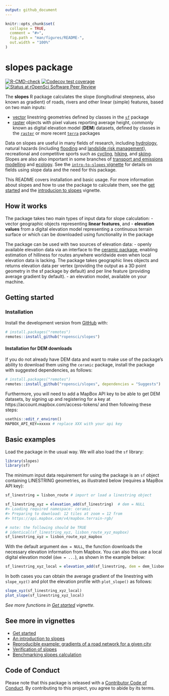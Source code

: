```yaml
---
output: github_document
---
```


<!-- README.md is generated from README.Rmd. Please edit that file -->

```r
knitr::opts_chunk$set(
  collapse = TRUE,
  comment = "#>",
  fig.path = "man/figures/README-",
  out.width = "100%"
)
```

# slopes package

<!-- badges: start -->
[![R-CMD-check](https://github.com/ropensci/slopes/workflows/R-CMD-check/badge.svg)](https://github.com/ropensci/slopes/actions)
[![Codecov test coverage](https://codecov.io/gh/ropensci/slopes/branch/master/graph/badge.svg)](https://codecov.io/gh/ropensci/slopes?branch=master)
[![Status at rOpenSci Software Peer Review](https://badges.ropensci.org/420_status.svg)](https://github.com/ropensci/software-review/issues/420)
<!-- badges: end -->

The **slopes** R package calculates the slope (longitudinal steepness, also known as gradient) of roads, rivers and other linear (simple) features, based on two main inputs:

- [vector](https://geocompr.robinlovelace.net/spatial-class.html#vector-data) linestring geometries defined by classes in the [`sf`](https://r-spatial.github.io/sf/) package
- [raster](https://geocompr.robinlovelace.net/spatial-class.html#raster-data) objects with pixel values reporting average height, commonly known as digital elevation model (**DEM**) datasets, defined by classes in the [`raster`](https://cran.r-project.org/package=raster) or more recent [`terra`](https://rspatial.org/terra) packages

Data on slopes are useful in many fields of research, including [hydrology](https://en.wikipedia.org/wiki/Stream_gradient), natural hazards (including [flooding](https://www.humanitarianresponse.info/fr/operations/afghanistan/infographic/afg-river-gradient-and-flood-hazard) and [landslide risk management](https://assets.publishing.service.gov.uk/media/57a08d0740f0b652dd0016f4/R7815-ADD017_col.pdf)), recreational and competitive sports such as [cycling](http://theclimbingcyclist.com/gradients-and-cycling-an-introduction/), [hiking](https://trailism.com/trail-grades/), and [skiing](https://www.snowplaza.co.uk/blog/16682-skiing-steeps-what-does-gradient-mean-ski-piste/).
Slopes are also also important in some branches of [transport and emissions modelling](https://www.sciencedirect.com/science/article/pii/S2352146516302642) and [ecology](https://doi.org/10.1016/j.ncon.2016.10.001).
See the [`intro-to-slopes` vignette](https://ropensci.github.io/slopes/articles/intro-to-slopes.html) for details on fields using slope data and the need for this package.

This README covers installation and basic usage. For more information about slopes and how to use the package to calculate them, see the [get started](https://ropensci.github.io/slopes/) and the [introducion to slopes](https://ropensci.github.io/intro-to-slopes/) vignette.


## How it works

The package takes two main types of input data for slope calculation: 
- vector geographic objects representing **linear features**, and 
- **elevation values** from a digital elevation model representing a continuous terrain surface or which can be downloaded using functionality in the package

The package can be used with two sources of elevation data:
- openly available elevation data via an interface to the [ceramic package](https://github.com/hypertidy/ceramic), enabling estimation of hilliness for routes anywhere worldwide even when local elevation data is lacking. The package takes geographic lines objects and returns elevation data per vertex (providing the output as a 3D point geometry in the sf package by default) and per line feature (providing average gradient by default).
- an elevation model, available on your machine.

## Getting started

### Installation

<!-- You can install the released version of slopes from [CRAN](https://CRAN.R-project.org) with: -->

<!-- ``` r -->
<!-- install.packages("slopes") -->
<!-- ``` -->

Install the development version from [GitHub](https://github.com/) with:

```r
# install.packages("remotes")
remotes::install_github("ropensci/slopes")
```

#### Installation for DEM downloads

If you do not already have DEM data and want to make use of the package's ability to download them using the `ceramic` package, install the package with suggested dependencies, as follows:

```r
# install.packages("remotes")
remotes::install_github("ropensci/slopes", dependencies = "Suggests")
```

Furthermore, you will need to add a MapBox API key to be able to get DEM datasets, by signing up and registering for a key at https://account.mapbox.com/access-tokens/ and then following these steps:

```r
usethis::edit_r_environ()
MAPBOX_API_KEY=xxxxx # replace XXX with your api key
```

## Basic examples

Load the package in the usual way. We will also load the `sf` library:

```r
library(slopes)
library(sf)
```

The minimum input data requirement for using the package is an `sf` object containing LINESTRING geometries, as illustrated below (requires a MapBox API key):

```r
sf_linestring = lisbon_route # import or load a linestring object
```

```r
sf_linestring_xyz = elevation_add(sf_linestring)  # dem = NULL
#> Loading required namespace: ceramic
#> Preparing to download: 12 tiles at zoom = 12 from 
#> https://api.mapbox.com/v4/mapbox.terrain-rgb/
```

```r
# note: the following should be TRUE
# identical(sf_linestring_xyz, lisbon_route_xyz_mapbox)
sf_linestring_xyz = lisbon_route_xyz_mapbox
```

With the default argument `dem = NULL`, the function downloads the necessary elevation information from Mapbox.
You can also this use a local digital elevation model (`dem = ...`), as shown in the example below:

```r
sf_linestring_xyz_local = elevation_add(sf_linestring, dem = dem_lisbon_raster)
```

In both cases you can obtain the average gradient of the linestring with `slope_xyz()` and plot the elevation profile with `plot_slope()` as follows:

```r
slope_xyz(sf_linestring_xyz_local)
plot_slope(sf_linestring_xyz_local)
```

_See more functions in [Get started](https://ropensci.github.io/slopes/articles/slopes.html) vignette._

## See more in vignettes

-   [Get started](https://ropensci.github.io/slopes/articles/slopes.html)
-   [An introduction to slopes](https://ropensci.github.io/slopes/articles/intro-to-slopes.html)
-   [Reproducible example: gradients of a road network for a given city](https://ropensci.github.io/slopes/articles/roadnetworkcycling.html)
-   [Verification of slopes](https://ropensci.github.io/slopes/articles/verification.html)
-   [Benchmarking slopes calculation](https://ropensci.github.io/slopes/articles/benchmark.html)

## Code of Conduct

Please note that this package is released with a [Contributor Code of Conduct](https://ropensci.org/code-of-conduct/). 
By contributing to this project, you agree to abide by its terms.
